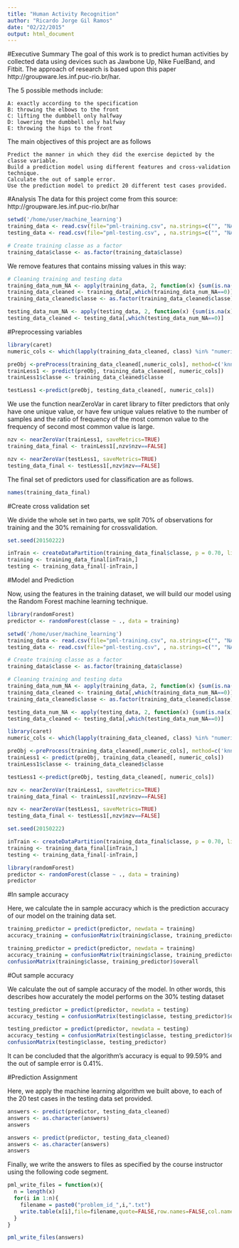 ```yaml
---
title: "Human Activity Recognition"
author: "Ricardo Jorge Gil Ramos"
date: "02/22/2015"
output: html_document
---
```

#Executive Summary
The goal of this work is to predict human activities by collected data using devices such as Jawbone Up, Nike FuelBand, and Fitbit. The approach of research is based upon this paper http://groupware.les.inf.puc-rio.br/har.

The 5 possible methods include:

    A: exactly according to the specification
    B: throwing the elbows to the front
    C: lifting the dumbbell only halfway
    D: lowering the dumbbell only halfway
    E: throwing the hips to the front

The main objectives of this project are as follows

    Predict the manner in which they did the exercise depicted by the classe variable.
    Build a prediction model using different features and cross-validation technique.
    Calculate the out of sample error.
    Use the prediction model to predict 20 different test cases provided. 

#Analysis
The data for this project come from this source: http://groupware.les.inf.puc-rio.br/har

```r
setwd('/home/user/machine_learning')
training_data <- read.csv(file="pml-training.csv", na.strings=c("", "NA"), header=TRUE, stringsAsFactors = FALSE)
testing_data <- read.csv(file="pml-testing.csv", , na.strings=c("", "NA"), header=TRUE, stringsAsFactors = FALSE)

# Create training classe as a factor
training_data$classe <- as.factor(training_data$classe) 
```
We remove features that contains missing values in this way:

```r
# Cleaning training and testing data
training_data_num_NA <- apply(training_data, 2, function(x) {sum(is.na(x))}) 
training_data_cleaned <- training_data[,which(training_data_num_NA==0)]
training_data_cleaned$classe <- as.factor(training_data_cleaned$classe) 

testing_data_num_NA <- apply(testing_data, 2, function(x) {sum(is.na(x))}) 
testing_data_cleaned <- testing_data[,which(testing_data_num_NA==0)]

```

#Preprocessing variables
```r
library(caret)
numeric_cols <- which(lapply(training_data_cleaned, class) %in% "numeric")

preObj <-preProcess(training_data_cleaned[,numeric_cols], method=c('knnImpute', 'center', 'scale'))
trainLess1 <- predict(preObj, training_data_cleaned[, numeric_cols])
trainLess1$classe <- training_data_cleaned$classe

testLess1 <-predict(preObj, testing_data_cleaned[, numeric_cols])
```

We use the function nearZeroVar in caret library to filter predictors that only have one unique value, or have few unique values relative to the number of samples and the ratio of frequency of the most common value to the frequency of second most common value is large.

```r
nzv <- nearZeroVar(trainLess1, saveMetrics=TRUE)
training_data_final <- trainLess1[,nzv$nzv==FALSE]

nzv <- nearZeroVar(testLess1, saveMetrics=TRUE)
testing_data_final <- testLess1[,nzv$nzv==FALSE]
```
The final set of predictors used for classification are as follows.

```r
names(training_data_final)
```
#Create cross validation set

We divide the whole set in two parts, we split 70% of observations for training and the 30% remaining for crossvalidation.

```r
set.seed(20150222)

inTrain <- createDataPartition(training_data_final$classe, p = 0.70, list=FALSE)
training <- training_data_final[inTrain,]
testing <- training_data_final[-inTrain,]
```
#Model and Prediction


Now, using the features in the training dataset, we will build our model using the Random Forest machine learning technique.

```r
library(randomForest)
predictor <- randomForest(classe ~ ., data = training)
```

```r
setwd('/home/user/machine_learning')
training_data <- read.csv(file="pml-training.csv", na.strings=c("", "NA"), header=TRUE, stringsAsFactors = FALSE)
testing_data <- read.csv(file="pml-testing.csv", , na.strings=c("", "NA"), header=TRUE, stringsAsFactors = FALSE)

# Create training classe as a factor
training_data$classe <- as.factor(training_data$classe) 

# Cleaning training and testing data
training_data_num_NA <- apply(training_data, 2, function(x) {sum(is.na(x))}) 
training_data_cleaned <- training_data[,which(training_data_num_NA==0)]
training_data_cleaned$classe <- as.factor(training_data_cleaned$classe) 

testing_data_num_NA <- apply(testing_data, 2, function(x) {sum(is.na(x))}) 
testing_data_cleaned <- testing_data[,which(testing_data_num_NA==0)]

library(caret)
numeric_cols <- which(lapply(training_data_cleaned, class) %in% "numeric")

preObj <-preProcess(training_data_cleaned[,numeric_cols], method=c('knnImpute', 'center', 'scale'))
trainLess1 <- predict(preObj, training_data_cleaned[, numeric_cols])
trainLess1$classe <- training_data_cleaned$classe

testLess1 <-predict(preObj, testing_data_cleaned[, numeric_cols])

nzv <- nearZeroVar(trainLess1, saveMetrics=TRUE)
training_data_final <- trainLess1[,nzv$nzv==FALSE]

nzv <- nearZeroVar(testLess1, saveMetrics=TRUE)
testing_data_final <- testLess1[,nzv$nzv==FALSE]

set.seed(20150222)

inTrain <- createDataPartition(training_data_final$classe, p = 0.70, list=FALSE)
training <- training_data_final[inTrain,]
testing <- training_data_final[-inTrain,]

library(randomForest)
predictor <- randomForest(classe ~ ., data = training)
predictor
```

#In sample accuracy

Here, we calculate the in sample accuracy which is the prediction accuracy of our model on the training data set.

```r
training_predictor = predict(predictor, newdata = training)
accuracy_training = confusionMatrix(training$classe, training_predictor)$overall[1]
```
```r
training_predictor = predict(predictor, newdata = training)
accuracy_training = confusionMatrix(training$classe, training_predictor)$overall[1]
confusionMatrix(training$classe, training_predictor)$overall
```

#Out sample accuracy


We calculate the out of sample accuracy of the model. In other words, this describes how accurately the model performs on the 30% testing dataset

```r
testing_predictor = predict(predictor, newdata = testing)
accuracy_testing = confusionMatrix(testing$classe, testing_predictor)$overall[1]
```
```r
testing_predictor = predict(predictor, newdata = testing)
accuracy_testing = confusionMatrix(testing$classe, testing_predictor)$overall[1]
confusionMatrix(testing$classe, testing_predictor)
```
It can be concluded that the algorithm's accuracy is equal to 99.59% and the out of sample error is 0.41%.

#Prediction Assignment

Here, we apply the machine learning algorithm we built above, to each of the 20 test cases in the testing data set provided.

```r
answers <- predict(predictor, testing_data_cleaned)
answers <- as.character(answers)
answers
```
```r
answers <- predict(predictor, testing_data_cleaned)
answers <- as.character(answers)
answers
```

Finally, we write the answers to files as specified by the course instructor using the following code segment.
```r
pml_write_files = function(x){
  n = length(x)
  for(i in 1:n){
    filename = paste0("problem_id_",i,".txt")
    write.table(x[i],file=filename,quote=FALSE,row.names=FALSE,col.names=FALSE)
  }
}

pml_write_files(answers)
```